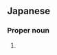 ==Japanese==
{{ja-kanjitab|おき|た|yomi=k}}

===Proper noun===
{{ja-pos|おきた|proper}}

# {{surname|lang=ja|sort=おきた}}